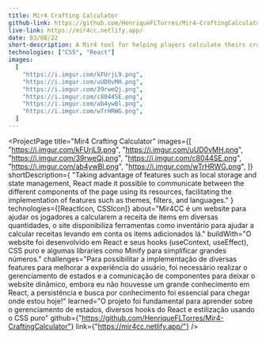 ```yaml
---
title: Mir4 Crafting Calculator
github-link: https://github.com/HenriqueFLTorres/Mir4-CraftingCalculator
live-link: https://mir4cc.netlify.app/
date: 03/08/22
short-description: A Mir4 tool for helping players calculate theirs crafts
technologies: ["CSS", "React"]
images:
  [
    "https://i.imgur.com/kFUrjL9.png",
    "https://i.imgur.com/uUD0vMH.png",
    "https://i.imgur.com/39rweQj.png",
    "https://i.imgur.com/c8044SE.png",
    "https://i.imgur.com/ab4ywBl.png",
    "https://i.imgur.com/wTrHRWG.png",
  ]
---
```




<ProjectPage
  title="Mir4 Crafting Calculator"
  images={[
    "https://i.imgur.com/kFUrjL9.png",
    "https://i.imgur.com/uUD0vMH.png",
    "https://i.imgur.com/39rweQj.png",
    "https://i.imgur.com/c8044SE.png",
    "https://i.imgur.com/ab4ywBl.png",
    "https://i.imgur.com/wTrHRWG.png",
  ]}
  shortDescription={
    "Taking advantage of features such as local storage and state management, React made it possible to communicate between the different components of the page using its resources, facilitating the implementation of features such as themes, filters, and languages."
  }
  technologies={[ReactIcon, CSSIcon]}
  about="Mir4CC é um website para ajudar os jogadores a calcularem a receita de items em diversas quantidades, o site disponibiliza ferramentas como inventário para ajudar a calcular receitas levando em conta os items adicionados lá."
  buildWith="O website foi desenvolvido em React e seus hooks (useContext, useEffect), CSS puro e algumas libraries como Minify para simplificar grandes números."
  challenges="Para possibilitar a implementação de diversas features para melhorar a experiência do usuário, foi necessário realizar o gerenciamento de estados e a comunicação de componentes para deixar o website dinâmico, embora eu não houvesse um grande conhecimento em React, a persistência e busca por conhecimento foi essencial para chegar onde estou hoje!"
  learned="O projeto foi fundamental para aprender sobre o gerenciamento de estados, diversos hooks do React e estilização usando o CSS puro"
  github={"https://github.com/HenriqueFLTorres/Mir4-CraftingCalculator"}
  link={"https://mir4cc.netlify.app/"}
/>

